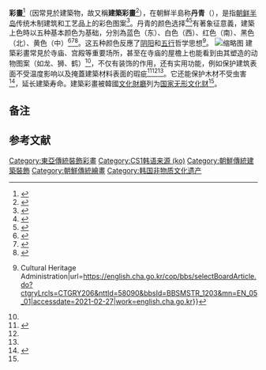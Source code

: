 {{暫定名稱|time=2021-03-28T11:46:01+00:00}}
{{Other uses list|朝鲜半岛的彩画（又称“丹青”）|东亚各地各时期的彩画|彩画|[[中国画|中国传统绘画]]使用的颜料|丹青|“丹青”的其他意思|丹青 (消歧义)}}
{{Infobox Korean name
|title=彩畫
|img=Séoul palais.jpg
|caption=[[首爾|首爾]]一個傳統建築上的彩畫
|hangul=단청
|hanja={{linktext|丹|靑}}
|rr=dancheong
|mr=tanch'ŏng
}}

'''彩畫'''<ref>{{cite book |author1=大韓民國文化体育观光部 |title=韩国的昨天与今天: 韩国概况 |date=2015年 |location=世宗}}</ref>（因常見於建築物，故又稱'''建築彩畫'''<ref>{{cite journal |author1=杨红 |coauthors=金汉玉 董健菲 |title=明清时期中韩宫廷建筑彩画的保护工艺 |journal=建筑与文化 |date=2016年 |issue=8}}</ref>），在朝鮮半島称'''丹青'''（{{kor|단청|丹靑|dancheong|名=南}}）{{efn|此外还有'''丹碧'''（{{kor|단벽|丹碧|danbyeok|名=南}}）、'''金碧'''（{{kor|금벽|金碧|geumbyeok|名=南}}）、'''丹雘'''（{{kor|단확|丹雘|danhwak|名=南}}）、'''丹绿'''（{{kor|단록|丹綠|dannok|名=南}}）、'''丹漆'''（{{kor|단칠|丹漆|danchil|名=南}}）、'''髹漆'''（{{kor|휴칠|髹漆|hyuchil|名=南}}）、'''髹彤'''（{{kor|휴동|髹彤|hyudong|名=南}}）等称呼。<ref>{{cite journal |last1=Koo |first1=Uk-Hee |title=문헌에 기록된 조선시대 단청의 종류 관련 용어에 대한 고찰 |journal=건축역사연구 |date=2018-12-31 |volume=27 |issue=6 |pages=19–30 |doi=10.7738/JAH.2018.27.6.019 |accessdate=2021-05-27}}</ref>}}，是指[[朝鲜半岛|朝鲜半岛]]传统木制建筑和工艺品上的彩色图案<ref name=":0">{{Cite journal|title=Dancheong colors used for Korean cultural heritage architecture restoration|url=http://doi.wiley.com/10.1002/col.22220|last=Song|first=Injung|last2=Bang|first2=Byungsun|date=2018|journal=Color Research & Application|issue=4|doi=10.1002/col.22220|volume=43|pages=586–595|language=en|last3=Oh|first3=Semin|last4=Ha|first4=Hyeyoung|last5=Kwak|first5=Youngshin}}</ref>。丹青的颜色选择<ref>{{Cite book|last=Insight Guides|first=|url=http://worldcat.org/oclc/1129082125|title=Insight Guides South Korea (Travel Guide with Free Ebook).|date=2019|publisher=APA Publications Services (UK) Limited|isbn=978-1-78919-138-7|edition=12|oclc=1129082125}}</ref><ref name=":1">{{Cite journal|title=Traditional Aesthetic Characteristics Traced in South Korean Contemporary Fashion Practice|url=http://dx.doi.org/10.1080/17569370.2015.1045348|last=Kwon|first=Yoo Jin|last2=Lee|first2=Yhe-Young|date=2015-07-03|journal=Fashion Practice|issue=2|doi=10.1080/17569370.2015.1045348|volume=7|pages=153–174|issn=1756-9370}}</ref>有著象征意義，建築上色時以五种基本颜色为基础，分別為蓝色（东）、白色（西）、红色（南）、黑色（北）、黄色（中）<ref name=":2">{{Cite book|last=Korean Culture and Information Service (South Korea)|url=https://www.worldcat.org/oclc/882879939|title=Guide to Korean Culture: Korea's cultural heritage|date=2014|publisher=길잡이미디어|others=|isbn=978-89-7375-571-4|location=Seoul, Republic of Korea|pages=257|oclc=882879939}}</ref><ref>{{Cite web|title=History of Science and Technology in Korea|url=http://www.science.go.kr/center/new_eng/sub_32.html|publisher=[[國立中央科學館|國立中央科學館]]|access-date=2021-03-03|archive-date=2012-02-16|archive-url=https://web.archive.org/web/20120216181249/http://www.science.go.kr/center/new_eng/sub_32.html}}</ref><ref name="koreatimes">{{Cite news|author=Chung Ah-young|date=2007-05-22|title=Dancheong: Spiritual Colors of Korea|work=[[韓國時報|韓國時報]]|url=http://www.koreatimes.co.kr/www/news/art/2008/09/148_3320.html|accessdate=2021-03-03|archive-date=2022-03-18|archive-url=https://web.archive.org/web/20220318145019/http://www.koreatimes.co.kr/www/news/art/2008/09/148_3320.html}}</ref>。这五种颜色反應了[[阴阳|阴阳]]和[[五行|五行]]哲学思想<ref>{{Cite web|title=FAQ {{!}} Cultural Heritage Administration|url=https://english.cha.go.kr/cop/bbs/selectBoardArticle.do?ctgryLrcls=CTGRY206&nttId=58090&bbsId=BBSMSTR_1203&mn=EN_05_01|accessdate=2021-02-27|work=english.cha.go.kr}}</ref>。
[[File:Dancheong_Style.jpg|缩略图]]
建築彩畫常見於寺庙、宫殿等重要场所，甚至在寺庙的屋檐上也能看到由其塑造的动物图案（如龙、狮、鹤）<ref name=":0" />，不仅有装饰的作用，还有实用功能，例如保护建筑表面不受温度影响以及掩蓋建築材料表面的瑕疵<ref name=":4">{{Cite journal|title=Cultural Practice as a Methodology for a Fashion Designer's Self-Expression and a New Design Possibility|url=http://doi.wiley.com/10.1177/1077727X09333166|last=Cho|first=K.|date=2009-06-01|journal=Family and Consumer Sciences Research Journal|issue=4|doi=10.1177/1077727X09333166|volume=37|pages=489–503|language=en|issn=1077-727X}}</ref><ref name=":1" /><ref name=":2" />。它还能保护木材不受虫害<ref name=":5">{{Cite web|title=Buddhist Studies: Korean Buddhist Paintings|url=http://www.buddhanet.net/e-learning/history/buddhist-art/korean05.htm|accessdate=2021-02-27|work=www.buddhanet.net|archive-date=2021-05-17|archive-url=https://web.archive.org/web/20210517195746/http://www.buddhanet.net/e-learning/history/buddhist-art/korean05.htm}}</ref>，延长建築寿命。建築彩畫被韓國[[文化財廳|文化財廳]]列为[[国家无形文化财|国家无形文化财]]<ref name=":0" />。

== 备注 ==
{{reflist|30em|group=lower-alpha}}

==参考文献==
{{reflist}}

[[Category:東亞傳統裝飾彩畫|Category:東亞傳統裝飾彩畫]]
[[Category:CS1韩语来源_(ko)|Category:CS1韩语来源 (ko)]]
[[Category:朝鮮傳統建築裝飾|Category:朝鮮傳統建築裝飾]]
[[Category:朝鮮傳統繪畫|Category:朝鮮傳統繪畫]]
[[Category:韩国非物质文化遗产|Category:韩国非物质文化遗产]]